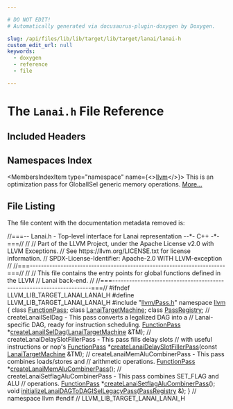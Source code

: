 ```yaml
---

# DO NOT EDIT!
# Automatically generated via docusaurus-plugin-doxygen by Doxygen.

slug: /api/files/lib/lib/target/lib/target/lanai/lanai-h
custom_edit_url: null
keywords:
  - doxygen
  - reference
  - file

---
```





# The `Lanai.h` File Reference

<DoxygenPage pluginConfig={pluginConfig}>



## Included Headers

<IncludesList>
<IncludesListItem
  filePath="llvm/Pass.h"
  permalink="/docs/api/files/include/include/llvm/pass-h"
  isLocal="true" />
</IncludesList>

## Namespaces Index

<MembersIndex>

<MembersIndexItem
  type="namespace"
  name={<><a href="/docs/api/namespaces/llvm">llvm</a></>}>
This is an optimization pass for GlobalISel generic memory operations. <a href="/docs/api/namespaces/llvm/#details">More...</a>
</MembersIndexItem>

</MembersIndex>


## File Listing

The file content with the documentation metadata removed is:

<ProgramListing>

<Link id="l00001" /><CodeLine lineNumber="1"><span class="doxyHighlightComment">//===-- Lanai.h - Top-level interface for Lanai representation --&#42;- C++ -&#42;-===//</span></CodeLine>
<Link id="l00002" /><CodeLine lineNumber="2"><span class="doxyHighlightComment">//</span></CodeLine>
<Link id="l00003" /><CodeLine lineNumber="3"><span class="doxyHighlightComment">// Part of the LLVM Project, under the Apache License v2.0 with LLVM Exceptions.</span></CodeLine>
<Link id="l00004" /><CodeLine lineNumber="4"><span class="doxyHighlightComment">// See https://llvm.org/LICENSE.txt for license information.</span></CodeLine>
<Link id="l00005" /><CodeLine lineNumber="5"><span class="doxyHighlightComment">// SPDX-License-Identifier: Apache-2.0 WITH LLVM-exception</span></CodeLine>
<Link id="l00006" /><CodeLine lineNumber="6"><span class="doxyHighlightComment">//</span></CodeLine>
<Link id="l00007" /><CodeLine lineNumber="7"><span class="doxyHighlightComment">//===----------------------------------------------------------------------===//</span></CodeLine>
<Link id="l00008" /><CodeLine lineNumber="8"><span class="doxyHighlightComment">//</span></CodeLine>
<Link id="l00009" /><CodeLine lineNumber="9"><span class="doxyHighlightComment">// This file contains the entry points for global functions defined in the LLVM</span></CodeLine>
<Link id="l00010" /><CodeLine lineNumber="10"><span class="doxyHighlightComment">// Lanai back-end.</span></CodeLine>
<Link id="l00011" /><CodeLine lineNumber="11"><span class="doxyHighlightComment">//</span></CodeLine>
<Link id="l00012" /><CodeLine lineNumber="12"><span class="doxyHighlightComment">//===----------------------------------------------------------------------===//</span></CodeLine>
<Link id="l00013" /><CodeLine lineNumber="13"></CodeLine>
<Link id="l00014" /><CodeLine lineNumber="14"><span class="doxyHighlightPreprocessor">#ifndef LLVM&#95;LIB&#95;TARGET&#95;LANAI&#95;LANAI&#95;H</span></CodeLine>
<Link id="l00015" /><CodeLine lineNumber="15"><span class="doxyHighlightPreprocessor">#define LLVM&#95;LIB&#95;TARGET&#95;LANAI&#95;LANAI&#95;H</span></CodeLine>
<Link id="l00016" /><CodeLine lineNumber="16"></CodeLine>
<Link id="l00017" /><CodeLine lineNumber="17"><span class="doxyHighlightPreprocessor">#include &quot;<a href="/docs/api/files/include/include/llvm/pass-h">llvm/Pass.h</a>&quot;</span></CodeLine>
<Link id="l00018" /><CodeLine lineNumber="18"></CodeLine>
<Link id="l00019" /><CodeLine lineNumber="19"><span class="doxyHighlightKeyword">namespace </span><span class="doxyHighlight"><a href="/docs/api/namespaces/llvm">llvm</a> &#123;</span></CodeLine>
<Link id="l00020" /><CodeLine lineNumber="20"><span class="doxyHighlightKeyword">class </span><span class="doxyHighlight"><a href="/docs/api/classes/llvm/functionpass">FunctionPass</a>;</span></CodeLine>
<Link id="l00021" /><CodeLine lineNumber="21"><span class="doxyHighlightKeyword">class </span><span class="doxyHighlight"><a href="/docs/api/classes/llvm/lanaitargetmachine">LanaiTargetMachine</a>;</span></CodeLine>
<Link id="l00022" /><CodeLine lineNumber="22"><span class="doxyHighlightKeyword">class </span><span class="doxyHighlight"><a href="/docs/api/classes/llvm/passregistry">PassRegistry</a>;</span></CodeLine>
<Link id="l00023" /><CodeLine lineNumber="23"></CodeLine>
<Link id="l00024" /><CodeLine lineNumber="24"><span class="doxyHighlightComment">// createLanaiISelDag - This pass converts a legalized DAG into a</span></CodeLine>
<Link id="l00025" /><CodeLine lineNumber="25"><span class="doxyHighlightComment">// Lanai-specific DAG, ready for instruction scheduling.</span></CodeLine>
<Link id="l00026" /><CodeLine lineNumber="26"><span class="doxyHighlight"><a href="/docs/api/classes/llvm/functionpass">FunctionPass</a> &#42;<a href="/docs/api/namespaces/llvm/#a63e63c791f7cd656a407f463b76a120e">createLanaiISelDag</a>(<a href="/docs/api/classes/llvm/lanaitargetmachine">LanaiTargetMachine</a> &amp;TM);</span></CodeLine>
<Link id="l00027" /><CodeLine lineNumber="27"></CodeLine>
<Link id="l00028" /><CodeLine lineNumber="28"><span class="doxyHighlightComment">// createLanaiDelaySlotFillerPass - This pass fills delay slots</span></CodeLine>
<Link id="l00029" /><CodeLine lineNumber="29"><span class="doxyHighlightComment">// with useful instructions or nop&#39;s</span></CodeLine>
<Link id="l00030" /><CodeLine lineNumber="30"><span class="doxyHighlight"><a href="/docs/api/classes/llvm/functionpass">FunctionPass</a> &#42;<a href="/docs/api/namespaces/llvm/#ad44e3be46591df4d708bc65cadfe6294">createLanaiDelaySlotFillerPass</a>(</span><span class="doxyHighlightKeyword">const</span><span class="doxyHighlight"> <a href="/docs/api/classes/llvm/lanaitargetmachine">LanaiTargetMachine</a> &amp;TM);</span></CodeLine>
<Link id="l00031" /><CodeLine lineNumber="31"></CodeLine>
<Link id="l00032" /><CodeLine lineNumber="32"><span class="doxyHighlightComment">// createLanaiMemAluCombinerPass - This pass combines loads/stores and</span></CodeLine>
<Link id="l00033" /><CodeLine lineNumber="33"><span class="doxyHighlightComment">// arithmetic operations.</span></CodeLine>
<Link id="l00034" /><CodeLine lineNumber="34"><span class="doxyHighlight"><a href="/docs/api/classes/llvm/functionpass">FunctionPass</a> &#42;<a href="/docs/api/namespaces/llvm/#a563da0401ddadd0d442f1b5bcdb420ee">createLanaiMemAluCombinerPass</a>();</span></CodeLine>
<Link id="l00035" /><CodeLine lineNumber="35"></CodeLine>
<Link id="l00036" /><CodeLine lineNumber="36"><span class="doxyHighlightComment">// createLanaiSetflagAluCombinerPass - This pass combines SET&#95;FLAG and ALU</span></CodeLine>
<Link id="l00037" /><CodeLine lineNumber="37"><span class="doxyHighlightComment">// operations.</span></CodeLine>
<Link id="l00038" /><CodeLine lineNumber="38" lineLink="/docs/api/namespaces/llvm/#aeb42b4c7b36f229039a558c5dd68fd81"><span class="doxyHighlight"><a href="/docs/api/classes/llvm/functionpass">FunctionPass</a> &#42;<a href="/docs/api/namespaces/llvm/#aeb42b4c7b36f229039a558c5dd68fd81">createLanaiSetflagAluCombinerPass</a>();</span></CodeLine>
<Link id="l00039" /><CodeLine lineNumber="39"></CodeLine>
<Link id="l00040" /><CodeLine lineNumber="40" lineLink="/docs/api/namespaces/llvm/#a9e7df6e338a3582539f6d08d3de91e03"><span class="doxyHighlightKeywordType">void</span><span class="doxyHighlight"> <a href="/docs/api/namespaces/llvm/#a9e7df6e338a3582539f6d08d3de91e03">initializeLanaiDAGToDAGISelLegacyPass</a>(<a href="/docs/api/classes/llvm/passregistry">PassRegistry</a> &amp;);</span></CodeLine>
<Link id="l00041" /><CodeLine lineNumber="41"></CodeLine>
<Link id="l00042" /><CodeLine lineNumber="42"><span class="doxyHighlight">&#125; </span><span class="doxyHighlightComment">// namespace llvm</span></CodeLine>
<Link id="l00043" /><CodeLine lineNumber="43"></CodeLine>
<Link id="l00044" /><CodeLine lineNumber="44"><span class="doxyHighlightPreprocessor">#endif </span><span class="doxyHighlightComment">// LLVM&#95;LIB&#95;TARGET&#95;LANAI&#95;LANAI&#95;H</span></CodeLine>

</ProgramListing>


</DoxygenPage>
